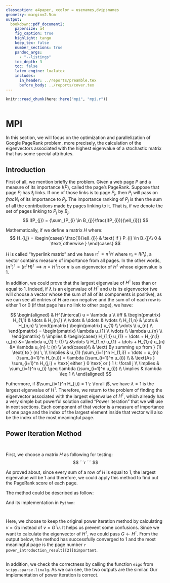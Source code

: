 ```yaml
---
classoption: a4paper, xcolor = usenames,dvipsnames
geometry: margin=2.5cm
output:
  bookdown::pdf_document2:
    papersize: a4
    fig_caption: true
    highlight: tango
    keep_tex: false
    number_sections: true
    pandoc_args:
      - "--listings"
    toc_depth: 3
    toc: false
    latex_engine: lualatex
    includes:
      in_header: ../reports/preamble.tex
      before_body: ../reports/cover.tex
---
```

```r
knitr::read_chunk(here::here("mpi", "mpi.r"))
```

```r
```

# MPI

In this section, we will focus on the optimization and parallelization of Google PageRank problem, more precisely, the calculation of the eigenvectors associated with the highest eigenvalue of a stochastic matrix that has some special attributes.

## Introduction

First of all, we mention briefly the problem. Given a web page $P$ and a measure of its importance $I(P)$,
called the page's PageRank. Suppose that page $P_{i}$ has $\ell_{i}$ links. If one of those links is to page $P_{j}$, then $P_{i}$ will pass on $frac{1}{\ell_{i}}$ of its importance to $P_{j}$. The importance ranking of $P_{j}$ is then the sum of all the contributions made by pages linking to it. That is, if we denote the set of pages linking to $P_{j}$ by $B_{j}$,
$$
I(P_{j}) = {\sum_{P_{i} \in B_{j}}\frac{I(P_{i})}{\ell_{i}}}
$$

Mathematically, if we define a matrix $H$ where:
$$
H_{i,j} =
\begin{cases}
\frac{1}{\ell_{i}} & \text{ if } P_{i} \in B_{j}\\
0 & \text{ otherwise }
\end{cases}
$$

$H$ is called "hyperlink matrix" and we have $\pi^{\intercal} = \pi^{\intercal} H$ where $\pi_i = I(P_{i})$, a vector contains measure of importance from all pages. In the other words, $(\pi^{\intercal})^{\intercal} = (\pi^{\intercal} H)^{\intercal} \implies \pi = H^{\intercal} \pi$ or $\pi$ is an eigenvector of $H^{\intercal}$ whose eigenvalue is $1$.

In addition, we could prove that the largest eigenvalue of $H^{\intercal}$ less than or equal to $1$. Indeed, if $\lambda$ is an eigenvalue of $H^{\intercal}$ and $u$ is its eigenvector (we will choose a vector whose the sum of all of its components is positive), as we can see all entries of $H$ are non negative and the sum of of each row is either $1$ or $0$ (if that page has no link to other page), we have:

$$
\begin{aligned}
& H^{\intercal} u = \lambda u \\
\iff &
\begin{pmatrix}
H_{1,1} & \dots & H_{n,1} \\
\vdots & \ddots & \vdots \\
H_{1,n} & \dots & H_{n,n} \\
\end{pmatrix}
\begin{pmatrix}
u_{1} \\
\vdots \\
u_{n} \\
\end{pmatrix}
=
\begin{pmatrix}
\lambda u_{1} \\
\vdots \\
\lambda u_{n} \\
\end{pmatrix} \\
\implies &
\begin{cases}
H_{1,1} u_{1} + \dots + H_{n,1} u_{n} &= \lambda u_{1} \: (1) \\
&\vdots \\
H_{1,n} u_{1} + \dots + H_{1,n} u_{n} &= \lambda u_{n} \: (n) \\
\end{cases}\\
& \text{ By summing up from } (1) \text{ to } (n) \, \\
\implies &
u_{1} (\sum_{i=1}^n H_{1,i}) + \dots + u_{n} (\sum_{i=1}^n H_{n,i}) = \lambda (\sum_{i=1}^n u_{i}) \\
& \text{As } \sum_{i=1}^n H_{j,i} = \text{ either } 0 \text{ or } 1 \: \forall j \\
\implies & \sum_{i=1}^n u_{i} \geq \lambda (\sum_{i=1}^n u_{i}) \\
\implies & \lambda \leq 1 \\
\end{aligned}
$$

Futhermore, if $\sum_{i=1}^n H_{j,i} = 1 \: \forall j$, we have $\lambda = 1$ is the largest eigenvalue of $H^{\intercal}$. Therefore, we return to the problem of finding the eigenvector associated with the largest eigenvalue of $H^{\intercal}$, which already has a very simple but powerful solution called "Power Iteration" that we will use in next sections. Each component of that vector is a measure of importance of one page and the index of the largest element inside that vector will also be the index of the most meaningful page.

## Power Iteration Method

```r
```
```r
```

First, we choose a matrix $H$ as following for testing:
$$
```r
```
$$

As proved about, since every sum of a row of $H$ is equal to $1$, the largest eigenvalue will be $1$ and therefore, we could apply this method to find out the PageRank score of each page.

The method could be described as follow:

```{=latex}
\begin{algorithm}[H]
  \KwData{A diagonalizable matrix $G$}
  \KwResult{Largest eigenvalue and associated eigenvector}
  $u \leftarrow random$ \;
  $u \leftarrow \frac{u}{\left\lVert u \right\rVert}$ \;
  \While{$\left\Vert u-v\right\Vert >\epsilon$}{
    compute $v=Gu$ \;
    define $\lambda=u^{\intercal}v$ and $u=\frac{v}{\Vert v\Vert}$ \;
  }
\end{algorithm}
```

And its implementation in `Python`:
```python
```

```r
```

Here, we choose to keep the original power iteration method by calculating $v=Gu$ instead of $v=G^{\intercal}u$. It helps us prevent some confusions. Since we want to calculate the eigenvector of $H^{\intercal}$, we could pass $G \leftarrow H^{\intercal}$. From the output below, the method has successfully converged to $1$ and the most meaningful page is the page number `r power_introduction_result[[2]]$important`.

```r
```

In addition, we check the correctness by calling the function `eigs` from `scipy.sparse.linalg`. As we can see, the two outputs are the similar. Our implementation of power iteration is correct.
```python
```
